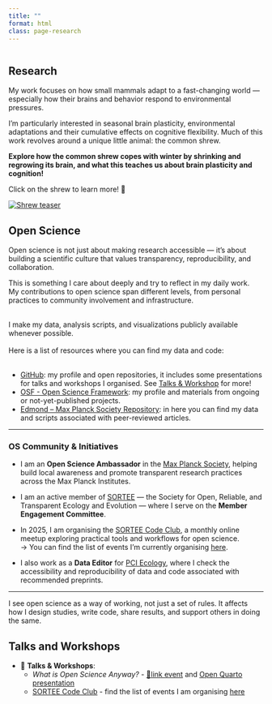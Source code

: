 ```yaml
---
title: ""
format: html
class: page-research
---
```


::: {.page-icon}
<img src="img/icons/research.svg" alt="" aria-hidden="true">
:::

## Research {#current-research}

My work focuses on how small mammals adapt to a fast-changing world — especially how their brains and behavior respond to environmental pressures.

I’m particularly interested in seasonal brain plasticity, environmental adaptations and their cumulative effects on cognitive flexibility. Much of this work revolves around a unique little animal: the common shrew.

**Explore how the common shrew copes with winter by shrinking and regrowing its brain, and what this teaches us about brain plasticity and cognition!**

<div class="shrew-wrapper">
  <div class="shrew-caption">Click on the shrew to learn more! 🐾</div>
  <a href="projects.qmd" class="hover-image-link">
    <img src="img/shrew.jpg" alt="Shrew teaser" class="hover-image">
  </a>
</div>


## Open Science {#open-science}

Open science is not just about making research accessible — it’s about building a scientific culture that values transparency, reproducibility, and collaboration.

This is something I care about deeply and try to reflect in my daily work. <br> My contributions to open science span different levels, from personal practices to community involvement and infrastructure.  <br> <br>

I make my data, analysis scripts, and visualizations publicly available whenever possible. <br><br>Here is a list of resources where you can find my data and code: <br><br>

- [GitHub](https://github.com/cecibaldoni?tab=repositories): my profile and open repositories, it includes some presentations for talks and workshops I organised. See [Talks & Workshop](#talks-workshops) for more! <br>
- [OSF - Open Science Framework](https://osf.io/jdxn2/): my profile and materials from ongoing or not-yet-published projects. <br>
- [Edmond – Max Planck Society Repository](https://edmond.mpg.de/dataverse/edmond/?q=%22Baldoni%2C+Cecilia%22): in here you can find my data and scripts associated with peer-reviewed articles. <br>

---

### OS Community & Initiatives

- I am an **Open Science Ambassador** in the [Max Planck Society](https://www.openscience-groups.mpg.de/ambassadors), helping build local awareness and promote transparent research practices across the Max Planck Institutes.
- I am an active member of [SORTEE](https://www.sortee.org/) — the Society for Open, Reliable, and Transparent Ecology and Evolution — where I serve on the **Member Engagement Committee**.
- In 2025, I am organising the [SORTEE Code Club](https://www.sortee.org/code_club/), a monthly online meetup exploring practical tools and workflows for open science.  
  → You can find the list of events I'm currently organising [here](https://docs.google.com/spreadsheets/d/1rOOOE7ghPduwtFftG0DJJf0DXVigAdcmQ0xdEwbKQXo/edit).

- I also work as a **Data Editor** for [PCI Ecology](https://ecology.peercommunityin.org/), where I check the accessibility and reproducibility of data and code associated with recommended preprints.

---

I see open science as a way of working, not just a set of rules. It affects how I design studies, write code, share results, and support others in doing the same.

  
## Talks and Workshops {#talks-workshops}

- 🎤 **Talks & Workshops**:
  - *What is Open Science Anyway?* - [🔗link event](https://www.ab.mpg.de/events/40760/345436) and [Open Quarto presentation](https://github.com/cecibaldoni/OpenScience-Rado)
  - [SORTEE Code Club](https://www.sortee.org/code_club/) - find the list of events I am organising [here](https://docs.google.com/spreadsheets/d/1rOOOE7ghPduwtFftG0DJJf0DXVigAdcmQ0xdEwbKQXo/edit)
